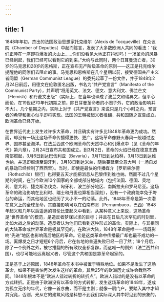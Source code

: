 ```yaml
---
---
---
```

title: 1
---




1848年年初，杰出的法国政治思想家托克维尔（Alexis de Tocqueville）在众议院（Chamber of Deputies）中起而陈言，发表了大多数欧洲人共同的看法：“我们正睡在一座即将爆发的火山上……你们没看见大地正在抖动吗！一场革命的风暴已经刮起，我们已经可以看到它的到来。”大约与此同时，两个日耳曼流亡者，30岁的马克思和28岁的恩格斯，正在宣布无产阶级革命的原则——这正是托克维尔提醒他的同僚们去阻止的事。马克思和恩格斯在几个星期以前，接受德国共产主义者同盟（German Communist League）的委托起草了一份文件，并于1848年2月24日前后，用德文在伦敦匿名出版，书名为“共产党宣言”（Manifesto of the Communist Party），并声明“将用英文、法文、德文、意大利文、佛兰芒文（Flemish）和丹麦文出版”（实际上，在当年也译成了波兰文和瑞典文，但平心而论，在19世纪70年代初期之前，除日耳曼革命者的小圈子外，它的政治影响并不大）。几个星期之内，实际上对于《共产党宣言》来说只是几个小时之内，预言者的希望和担心似乎即将实现。法国的王朝被起义者推翻，共和国随之宣告成立，欧洲革命已经开始。

在世界近代史上发生过许多大革命，并且确实有许多比1848年革命更为成功。然而，却没有一场比这场革命传播得更快、更广。这场革命像野火春风一般越过边界、国界甚至海洋。在法兰西这个欧洲革命的天然中心和引爆点中（见《革命的年代》第六章），2月24日宣布共和国成立。到3月2日，革命的火焰已经在德意志西南部燃起，3月6日到达巴伐利亚（Bavaria），3月11日到达柏林，3月13日到达维也纳，并迅即燃烧至匈牙利，3月18日到达米兰，随后蔓延至全意大利（一场自发的暴动已经控制了西西里）。当时，即使是最快的传播媒介［罗斯柴尔德（Rothschild）银行］也得要五天才能把消息从巴黎传到维也纳。然而不过几个星期的时间，在当今欧洲10个国家的全部或部分地域内（包括法国、德国、奥地利、意大利、捷克斯洛伐克、匈牙利、波兰部分地区、南斯拉夫和罗马尼亚。这场革命的政治影响在比利时、瑞士和丹麦也算相当深刻），没有一个政府能幸免于垮台的命运，而其他地区也经历了大小不一的动荡。此外，1848年革命是第一次潜在意义上的全球革命，其直接影响可以在伯南布哥（Pernambuco，巴西）1848年起义和几年以后遥远的哥伦比亚起义中看到。从某种意义上来说，这场革命是“世界革命”的模范，是造反者梦寐以求的目标；并且在日后几次罕见的时刻里，比如大战之后的动荡，造反者认为他们已看到这种形式的革命。实际上，与其相同的大陆革命或世界革命是极其罕见的。在欧洲大陆，1848年革命是唯一一场既影响“先进”地区也影响落后地区的革命。它是这类革命中传播最广却也最不成功的一场。离爆发之日才短短6个月后，它在各地的普遍失败已经一目了然；18个月后，除了一个例外之外，被它推翻的所有政权全都复辟，而这唯一的例外（法兰西共和国），也尽可能地远离起义者，尽管这个共和国是靠革命起家的。

正是基于上述原因，1848年革命在本书中被置于特殊地位。如果不是发生了这场革命，如果不是害怕再次发生这样的革命，其后25年的欧洲历史或许会截然不同。1848年根本不是“欧洲人错过转折的转折点”。欧洲人错过的是没有以革命的方式转折。正是由于欧洲没有以革命的方式转折，发生这场革命的1848年，遂成为孤立无序的年代，它像一首序曲，而不是主剧；就像一扇门户，要踏入其中才知其究竟，否则，光从它的建筑风格是料想不到我们实际深入其中将见到的景象的。